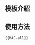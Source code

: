 <includeonly><!-- 在這裡加入模板的保護標識 --></includeonly><noinclude>{{Documentation subpage}}</noinclude>
<!-- 在本行下編輯模板說明 -->
== 模板介紹 ==

== 使用方法 ==
<pre>
{{MAC-all}}
</pre>

<includeonly>
[[Category:澳门旗帜模板|{{PAGENAME}}]]
[[Category:旗帜-国籍-身份标示模板|{{PAGENAME}}]]
[[Category:模板說明文件導航模板|{{PAGENAME}}]]
</includeonly>
